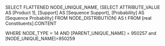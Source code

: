 SELECT FLATTENED NODE_UNIQUE_NAME,
(SELECT ATTRIBUTE_VALUE AS [Product 1],
[Support] AS [Sequence Support], 
[Probability] AS [Sequence Probability]
FROM NODE_DISTRIBUTION) AS t
FROM [real Constituents].CONTENT
 
WHERE NODE_TYPE = 14
AND [PARENT_UNIQUE_NAME] = 950257 
and [NODE_UNIQUE_NAME]=950259  

